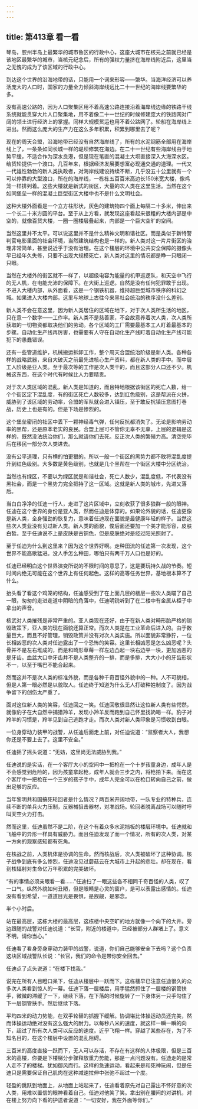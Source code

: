 ```yaml
---
---
---
```

title: 第413章 看一看
---



琴岛，胶州半岛上最繁华的城市鲁区的行政中心，这座大城市在核元之前就已经是该地区最繁华的城市，当核元纪念后，所有的强权力量挤在海岸线附近后，这里当之无愧的成为了该区域的行政中心。

到达这个世界的沿海地带的话，只能用一个词来形容——繁华。当海洋经济可以养活庞大的人口时，国家的力量全力倾斜海岸线远比二十一世纪的海岸线要繁华的多。

没有高速公路的，因为人口聚集区用不着高速公路连接沿着海岸线边缘的铁路干线系统就能贯穿大片人口聚集地，用不着像二十一世纪的时候修建庞大的铁路网对广阔的领土进行经济上的掌握。同样大规模货运也用不着公路网了。轮船在海岸线上进出。然而这么庞大的生产力在这么多年积累，积累到哪里去了呢？

现在的周天合盟，沿海地带已经没有自然海岸线了，所有的水泥钢筋全部用在海岸线上了，一条条如同长城一样的堤坝修筑在海边。在二十一世纪有些海岸线由于地势平缓，不适合作为深水良港，但是现在笔直的混凝土大坝直接深入大海深水区。给货轮提供一个渡口。几百年来，根据经济发展要想富必现通交通的道理。一代又一代雄性勃勃的新人类执政者，对海岸线建设持续不断，几乎没五十公里就有一个可以停靠的大型渡口，所在的海岸线，一栋栋五百百米高边长150米宽大楼，像鸡笼一样排列着。这些大楼就是新式的街区，大量的次人类在这里生活。当然在这个如同堡垒一样的混凝土巨型街区大楼中也不是什么文明社会。

这种大楼外面看是一个立方柱形状，灰色的建筑物四个面上每隔二十多米，伸出来一个长二十米方圆的平台。至于从上方看，就发现这座看起来很粗的大楼内部是中空的，就像百货大楼，一圈一圈楼层叠起来，内部是一个巨大空旷的空间。

当然这里并不太平。可以说这里并不是什么精神文明和谐社区。而是类似于新特警判官电影里面的社会环境，当然建筑结构也是一样的。新人类对这一片片街区的治理非常简单，甚至说近乎于没有治理。在这个楼层的环境中公共安全保障的摄像头早已经年久失修，只要不出现大规模死亡，新人类对这里的情况都是睁一只眼闭一只眼。

当然在大楼外的街区就不一样了，以超级电容为能量的机甲巡逻队，和天空中飞行的无人机，在电能充沛的保障下。在大街上巡逻。自然是没有任何犯罪敢于出现。不进入大楼内部，从外面看，这是一个钢铁机器，维持超巨型城市秩序的科幻之城。如果进入大楼内部。这里与地球上古往今来黑社会统治的秩序没什么差别。

新人类不会在意这里，因为新人类居住的区域在地下，对于次人类所生活的地区，只在意一个数字——工作率。新人类不是慈善家，不会故意养着次人类，次人类所获取的一切物资都取决他们的劳动。各个区域的工厂需要最基本工人盯着最基本的步骤。自动化生产线再厉害，也需要有人守在自动化生产线盯着自动化生产线可能犯下的愚蠢错误。

还有一些管道维护，机械搬运拆卸工作，整个周天合盟统治阶级是新人类。各种各样的战略武器，来自大破灭之前最先进核心生产资料，都在新人类的手中。而中层工人阶级是亚人类。至于最次等的工作是次人类干的，而且这部分人口还不少。机械这东西，在这个时代有时候比人力要精贵。

对于次人类区域的混乱，新人类是知道的，而且特地根据该街区的死亡人数，给一个个街区定下混乱度，有的街区死亡人数较多，达到红色级别，这是帮派在火拼，威胁到了该区域的劳动率，合盟的军队就会进入镇压，至于敢反抗镇压意图打巷战，历史上也是有的。但是下场是惨烈的。

这个堡垒密闭的社区中丢下一颗神经毒气弹，任何反抗都消失了。无论是影响劳动率的黑帮，还是原本老实的良民。合盟上层可不管你无辜不无辜，上层的逻辑是这样的，既然没法统治你们，那么就请你们去死。反正次人类的繁殖力高。清空完毕后在移民一部分次人类进去。

没有公平道理，只有横的怕更狠的。所以一般一个街区的黑势力都不敢将混乱度提升到红色级别。大多数是黄色级别，也就是几个黑帮在一个街区大楼中分区统治。

当然也有绿区，不要以为绿区就是和谐社会，死亡人数少，混乱度低，不代表没有黑社会，而是一个黑势力完全把持了这一区域。这就是新人类的城市，先进又落后。

当白白净净的任迪一行人，走进了这片区域中，立刻收获了很多狼群一般的眼神。任迪在这个世界的身份是亚人类，然而任迪是体穿的。如果论外貌的话，任迪更像是新人类，全身强劲的恢复力，意味着任迪现在面貌是最健康年轻的样子。当然这些次人类业没有见过新人类。新人类的面貌，俊后面还要加一个美才能形容，皮肤白皙。至于任迪说不上是皮肤是古铜色，但是皮肤绝对是经过阳光照射了。

至于任迪为什么到这里来？因为这个世界好啊。走种田流的任迪第一次发现，这个世界不能高歌猛进。没人手怎么种田，哪怕只有两千万人口也是好的。

任迪已经明白这个世界演变所说的不限时间的意思了，这是要玩持久战的节奏。短时间内绝无可能在这个世界上有任何起色。这样的高等任务世界，基地根本算不了什么。

抬头看了看这个鸡笼的结构，任迪感受到了在上面几层的楼层一些次人类瞄了自己一眼，匆匆的走进走道中阴暗的角落中，任迪明锐听到了在二楼中有金属从柜子中拿出的声音。

核武对人类摧残是非常严重的。亚人类现在还好，由于在新人类对畸形胎严格的销毁政策下，亚人类的现在面貌还算正常。而次人类是在工业革命后进入的。由于数量巨大，而且不好管理，销毁政策并没有对次人类实施。所以面貌非常狰狞，一位长相凶恶的次人类对任迪露出了一个恐怖的笑容。这里长相凶恶是怎么凶恶呢？头骨并不是左右堆成的，而是和畸形草莓一样左边凸起一块右边平一块，更加凶恶的是牙齿。血盆大口中牙齿并不是人类整齐的一排，而是多排，大大小小的牙齿形状不一，以至于嘴巴不能合起来。

然而这并不是次人类的标准外貌，而是各种千奇百怪外貌中的一种。人不可貌相，但是人第一眼必然是以貌取人。任迪终于知道为什么无人打破种姓制度了。因为战争留下的创伤太严重了。

面对这位新人类的笑容，任迪回之一笑。任迪回敬很显然让这位新人类有些愕然，就像豹子在大自然中捕猎羚羊，发现小羚羊反而跑到自己怀里找奶喝一样。豹子对羚羊的习惯是，羚羊见到自己逃跑才走。而次人类对新人类印象是习惯收到白眼。

一位身穿动力装甲的战警，从任迪后面走上前，对任迪说道：“监察者大人，我想你还是不要上去了。这里不安全。”

任迪摇了摇头说道：“无妨，这里尚无法威胁到我。”

任迪说的是实话，在一个客厅大小的空间中一把枪在一个十岁孩童身边，成年人是不会感觉到危险的，因为孩童拿起枪，成年人就会三步之内，将枪拍下来。而在这个客厅中一把枪在一个三岁的孩子手中，成年人完全可以在枪口转向自己之前，做出足够的反应。

当年黎明共和国搞死轮回者是什么情况？两百米开阔地带，一队专业的特种兵，连续不断的单兵火力压制，反器械狙击器材，对准战场。轮回者脱离战场可以随时呼叫天空火力打击。

然而这里，任迪虽然不是二阶，在这个有着众多水泥挡板的楼层环境中。任迪就和飞船中的异形一样具有威胁力。而且任迪发现了而一个情况，所有的次人类，对某一方向的观察感知都有死角。

在核战之前，人类机体是协调的生命。然而核战后，次人类被破坏了这种协调。核子战争到底有多么惨烈，任迪没见过蘑菇云在大城市上升起的悲壮。却在现在，看到核辐射对生命亿万年积累的完美破坏。

“有的事情必须亲眼看一看……”任迪扫了一眼这些各不相同千奇百怪的人类，叹了一口气。纵然外貌如何丑陋，但是眼睛是心灵的窗户，是可以表露出感情的。任迪没有看到希望，一道道目光是畏惧，是觊觎，是邪念。

半个小时后。

站在最高层，这栋大楼的最高层，这栋楼中央空旷的地方就像一个向下的大井。旁边跟随的战警对任迪说道：“长官，附近的楼道中，已经被部分人群堵上了。意义不明，请你当心。”

任迪看了看身旁身穿动力装甲的战警，说道，你们自己能够安全下去吗？这个负责这块区域战警队长说：“长官，我们的命令是带你安全回去。”

任迪点了点头说道：“在楼下找我。”

说完在所有人目瞪口呆下，任迪从楼层中一跃而下。这栋楼早已注意任迪很久的众多次人类看到惊人的一幕。任迪下落一层楼后，用手猛然抓住了一层楼的钢管扶手，微微的滞缓了一下，继续下落，在下落的时候旋转了一下身体另一只手勾住了下一层钢管扶手。然后继续下落。

平均四米的动力势能，在双手轮替的抓握下缓解。协调堪比体操运动员还完美，然而体操运动绝对没有这么强大的耐力。以每秒八米的速度，就这样一瞬一瞬的向下，超过了所有次人类可以反应的速度。近乎飞翔一样。穿越了某些存在，为了不知名目的，在这个楼层中设置的混乱阻碍。

三百米的高度直接一跃而下，无人可以存活，不存在有这样的人体极限，但是三百米的高楼，你要是下楼梯分步骤释放重力势能，那是一点问题没有。任迪走的是常人走不了的楼梯。犹如御风而行。这样的急速运动，看起来是和死神玩闹，但是任迪只是需要保证自己肌肉在这种减速拉伸中张弛不超过一个度。

轻盈的跳跃到地面上，从地面上站起来了，任迪看着原先对自己露出不怀好意的次人类，用难以置信的眼神看着自己。任迪对他笑了笑。拿出别在腰间的对讲机，对在楼上努力向下看的护送者说道：“一切安好，我在外面等你们。”
